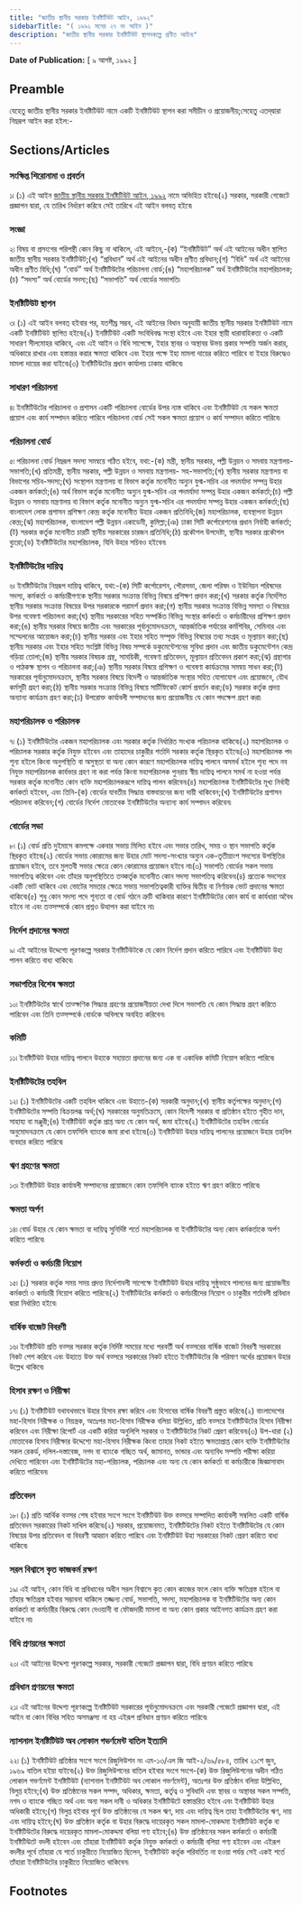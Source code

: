 ```yaml
---
title: "জাতীয় স্থানীয় সরকার ইনষ্টিটিউট আইন, ১৯৯২"
sidebarTitle: "( ১৯৯২ সনের ২৭ নং আইন )"
description: "জাতীয় স্থানীয় সরকার ইনষ্টিটিউট স্থাপনকল্পে প্রণীত আইন৷"
---
```


**Date of Publication:** [ ৯ আগষ্ট, ১৯৯২ ]

## Preamble

যেহেতু জাতীয় স্থানীয় সরকার ইনষ্টিটিউট নামে একটি ইনষ্টিটিউট স্থাপন করা সমীচীন ও প্রয়োজনীয়;সেহেতু এতদ্‌দ্বারা নিম্নরূপ আইন করা হইল:-

## Sections/Articles

### সংক্ষিপ্ত শিরোনামা ও প্রবর্তন

১৷ (১) এই আইন [জাতীয় স্থানীয় সরকার ইনষ্টিটিউট আইন, ১৯৯২](/act-767.html "জাতীয় স্থানীয় সরকার ইনষ্টিটিউট আইন, ১৯৯২") নামে অভিহিত হইবে৷(২) সরকার, সরকারী গেজেটে প্রজ্ঞাপন দ্বারা, যে তারিখ নির্ধারণ করিবে সেই তারিখে এই আইন বলবত্ হইবে৷

### সংজ্ঞা

২৷ বিষয় বা প্রসংগের পরিপন্থী কোন কিছু না থাকিলে, এই আইনে,-(ক) “ইনষ্টিটিউট” অর্থ এই আইনের অধীন স্থাপিত জাতীয় স্থানীয় সরকার ইনষ্টিটিউট;(খ) “প্রবিধান” অর্থ এই আইনের অধীন প্রণীত প্রবিধান;(গ) “বিধি” অর্থ এই আইনের অধীন প্রণীত বিধি;(ঘ) “বোর্ড” অর্থ ইনষ্টিটিউটের পরিচালনা বোর্ড;(ঙ) “মহাপরিচালক” অর্থ ইনষ্টিটিউটের মহাপরিচালক;(চ) “সদস্য” অর্থ বোর্ডের সদস্য;(ছ) “সভাপতি” অর্থ বোর্ডের সভাপতি৷

### ইনষ্টিটিউট স্থাপন

৩৷ (১) এই আইন বলবত্ হইবার পর, যতশীঘ্র সম্ভব, এই আইনের বিধান অনুযায়ী জাতীয় স্থানীয় সরকার ইনষ্টিটিউট নামে একটি ইনষ্টিটিউট স্থাপিত হইবে৷(২) ইনষ্টিটিউট একটি সংবিধিবদ্ধ সংস্থা হইবে এবং ইহার স্থায়ী ধারাবাহিকতা ও একটি সাধারণ সীলমোহর থাকিবে, এবং এই আইন ও বিধি সাপেক্ষে, ইহার স্থাবর ও অস্থাবর উভয় প্রকার সম্পত্তি অর্জন করার, অধিকারে রাখার এবং হস্তান্তর করার ক্ষমতা থাকিবে এবং ইহার পক্ষে ইহা মামলা দায়ের করিতে পারিবে বা ইহার বিরুদ্ধেও মামলা দায়ের করা যাইবে৷(৩) ইনষ্টিটিউটের প্রধান কার্যালয় ঢাকায় থাকিবে৷

### সাধারণ পরিচালনা

৪৷ ইনষ্টিটিউটের পরিচালনা ও প্রশাসন একটি পরিচালনা বোর্ডের উপর ন্যস্ত থাকিবে এবং ইনষ্টিটিউট যে সকল ক্ষমতা প্রয়োগ এবং কার্য সম্পাদন করিতে পারিবে পরিচালনা বোর্ড সেই সকল ক্ষমতা প্রয়োগ ও কার্য সম্পাদন করিতে পারিবে৷

### পরিচালনা বোর্ড

৫৷ পরিচালনা বোর্ড নিম্নরূপ সদস্য সমন্বয়ে গঠিত হইবে, যথা:-(ক) মন্ত্রী, স্থানীয় সরকার, পল্লী উন্নয়ন ও সমবায় মন্ত্রণালয়- সভাপতি;(খ) প্রতিমন্ত্রী, স্থানীয় সরকার, পল্লী উন্নয়ন ও সমবায় মন্ত্রণালয়- সহ-সভাপতি;(গ) স্থানীয় সরকার মন্ত্রণালয় বা বিভাগের সচিব-সদস্য;(ঘ) সংস্থাপন মন্ত্রণালয় বা বিভাগ কর্তৃক মনোনীত অন্যুন যুগ্ম-সচিব এর পদমর্যাদা সম্পন্ন উহার একজন কর্মকর্তা;(ঙ) অর্থ বিভাগ কর্তৃক মনোনীত অন্যুন যুগ্ম-সচিব এর পদমর্যাদা সম্পন্ন উহার একজন কর্মকর্তা;(চ) পল্লী উন্নয়ন ও সমবায় মন্ত্রণালয় বা বিভাগ কর্তৃক মনোনীত অন্যুন যুগ্ম-সচিব এর পদমর্যাদা সম্পন্ন উহার একজন কর্মকর্তা;(ছ) বাংলাদেশ লোক প্রশাসন প্রশিক্ষণ কেন্দ্র কর্তৃক মনোনীত উহার একজন প্রতিনিধি;(জ) মহাপরিচালক, ব্যবস্থাপনা উন্নয়ন কেন্দ্র;(ঝ) মহাপরিচালক, বাংলাদেশ পল্লী উন্নয়ন একাডেমী, কুমিল্লা;(ঞ) ঢাকা সিটি কর্পোরেশনের প্রধান নির্বাহী কর্মকর্তা;(ট) সরকার কর্তৃক মনোনীত চারটি স্থানীয় সরকারের চারজন প্রতিনিধি;(ঠ) প্রকৌশল উপদেষ্টা, স্থানীয় সরকার প্রকৌশল ব্যুরো;(ড) ইনষ্টিটিউটের মহাপরিচালক, যিনি উহার সচিবও হইবেন৷

### ইনষ্টিটিউটের দায়িত্ব

৬৷ ইনষ্টিটিউটের নিম্নরূপ দায়িত্ব থাকিবে, যথা:-(ক) সিটি কর্পোরেশন, পৌরসভা, জেলা পরিষদ ও ইউনিয়ন পরিষদের সদস্য, কর্মকর্তা ও কর্মচারীগণকে স্থানীয় সরকার সংক্রান্ত বিভিন্ন বিষয়ে প্রশিক্ষণ প্রদান করা;(খ) সরকার কর্তৃক নির্দেশিত স্থানীয় সরকার সংক্রান্ত বিষয়ের উপর সরকারকে পরামর্শ প্রদান করা;(গ) স্থানীয় সরকার সংক্রান্ত বিভিন্ন সমস্যা ও বিষয়ের উপর গবেষণা পরিচালনা করা;(ঘ) স্থানীয় সরকারের সহিত সম্পর্কিত বিভিন্ন সংস্থার কর্মকর্তা ও কর্মচারীদের প্রশিক্ষণ প্রদান করা;(ঙ) স্থানীয় সরকার বিষয়ে জাতীয় এবং সরকারের পূর্বানুমোদনক্রমে, আন্তর্জাতিক পর্যায়ের কর্মশিবির, সেমিনার এবং সম্মেলনের আয়োজন করা;(চ) স্থানীয় সরকার এবং ইহার সহিত সম্পৃক্ত বিভিন্ন বিষয়ের তথ্য সংগ্রহ ও মূল্যায়ন করা;(ছ) স্থানীয় সরকার এবং ইহার সহিত সংশ্লিষ্ট বিভিন্ন বিষয় সম্পর্কে ডকুমেন্টেশনের সুবিধা প্রদান এবং জাতীয় ডকুমেন্টেশন কেন্দ্র গড়িয়া তোলা;(জ) স্থানীয় সরকার বিষয়ক গ্রন্থ, সাময়িকী, গবেষণা প্রতিবেদন, মূল্যায়ন প্রতিবেদন প্রকাশ করা;(ঝ) গ্রন্থাগার ও পাঠকক্ষ স্থাপন ও পরিচালনা করা;(ঞ) স্থানীয় সরকার বিষয়ে প্রশিক্ষণ ও গবেষণা কার্যক্রমের সমন্বয় সাধন করা;(ট) সরকারের পূর্বানুমোদনক্রমে, স্থানীয় সরকার বিষয়ে বিদেশী ও আন্তর্জাতিক সংস্থার সহিত যোগাযোগ এবং প্রয়োজনে, যৌথ কর্মসূচী গ্রহণ করা;(ঠ) স্থানীয় সরকার সংক্রান্ত বিভিন্ন বিষয়ে সার্টিফিকেট কোর্স প্রবর্তন করা;(ড) সরকার কর্তৃক প্রদত্ত অন্যান্য কার্যক্রম গ্রহণ করা;(ঢ) উপরোক্ত কার্যাবলী সম্পাদনের জন্য প্রয়োজনীয় যে কোন পদক্ষেপ গ্রহণ করা৷

### মহাপরিচালক ও পরিচালক

৭৷ (১) ইনষ্টিটিউটের একজন মহাপরিচালক এবং সরকার কর্তৃক নির্ধারিত সংখ্যক পরিচালক থাকিবে৷(২) মহাপরিচালক ও পরিচালক সরকার কর্তৃক নিযুক্ত হইবেন এবং তাহাদের চাকুরীর শর্তাদি সরকার কর্তৃক স্থিরকৃত হইবে৷(৩) মহাপরিচালক পদ শূন্য হইলে কিংবা অনুপস্থিতি বা অসুস্থতা বা অন্য কোন কারণে মহাপরিচালক দায়িত্ব পালনে অসমর্থ হইলে শূন্য পদে নব নিযুক্ত মহাপরিচালক কার্যভার গ্রহণ না করা পর্যন্ত কিংবা মহাপরিচালক পুনরায় স্বীয় দায়িত্ব পালনে সমর্থ না হওয়া পর্যন্ত সরকার কর্তৃক মনোনীত কোন ব্যক্তি মহাপরিচালকরূপে দায়িত্ব পালন করিবেন৷(৪) মহাপরিচালক ইনষ্টিটিউটের মূখ্য নির্বাহী কর্মকর্তা হইবেন, এবং তিনি-(ক) বোর্ডের যাবতীয় সিদ্ধান্ত বাস্তবায়নের জন্য দায়ী থাকিবেন;(খ) ইনষ্টিটিউটের প্রশাসন পরিচালনা করিবেন;(গ) বোর্ডের নির্দেশ মোতাবেক ইনষ্টিটিউটের অন্যান্য কার্য সম্পাদন করিবেন৷

### বোর্ডের সভা

৮৷ (১) বোর্ড প্রতি দুইমাসে কমপক্ষে একবার সভায় মিলিত হইবে এবং সভার তারিখ, সময় ও স্থান সভাপতি কর্তৃক স্থিরকৃত হইবে৷(২) বোর্ডের সভায় কোরামের জন্য উহার মোট সদস্য-সংখ্যার অন্যুন এক-তৃতীয়াংশ সদস্যের উপস্থিতির প্রয়োজন হইবে, তবে মুলতবী সভার ক্ষেত্রে কোন কোরামের প্রয়োজন হইবে না৷(৩) সভাপতি বোর্ডের সকল সভায় সভাপতিত্ব করিবেন এবং তাঁহার অনুপস্থিতিতে তত্কর্তৃক মনোনীত কোন সদস্য সভাপতিত্ব করিবেন৷(৪) প্রত্যেক সদস্যের একটি ভোট থাকিবে এবং ভোটের সমতার ক্ষেত্রে সভায় সভাপতিত্বকারী ব্যক্তির দ্বিতীয় বা নির্ণায়ক ভোট প্রদানের ক্ষমতা থাকিবে৷(৫) শুধু কোন সদস্য পদে শূন্যতা বা বোর্ড গঠনে ত্রুটি থাকিবার কারণে ইনষ্টিটিউটের কোন কার্য বা কার্যধারা অবৈধ হইবে না এবং তত্সম্পর্কে কোন প্রশ্নও উত্থাপন করা যাইবে না৷

### নির্দেশ প্রদানের ক্ষমতা

৯৷ এই আইনের উদ্দেশ্যে পূরণকল্পে সরকার ইনষ্টিটিউটকে যে কোন নির্দেশ প্রদান করিতে পারিবে এবং ইনষ্টিটিউট উহা পালন করিতে বাধ্য থাকিবে৷

### সভাপতির বিশেষ ক্ষমতা

১০৷ ইনষ্টিটিউটের স্বার্থে তাত্ক্ষণিক সিদ্ধান্ত গ্রহণের প্রয়োজনীয়তা দেখা দিলে সভাপতি যে কোন সিদ্ধান্ত গ্রহণ করিতে পারিবেন এবং তিনি তত্সম্পর্কে বোর্ডকে অবিলম্বে অবহিত করিবেন৷

### কমিটি

১১৷ ইনষ্টিটিউট উহার দায়িত্ব পালনে উহাকে সহায়তা প্রদানের জন্য এক বা একাধিক কমিটি নিয়োগ করিতে পারিবে৷

### ইনষ্টিটিউটের তহবিল

১২৷ (১) ইনষ্টিটিউটের একটি তহবিল থাকিবে এবং উহাতে-(ক) সরকারী অনুদান;(খ) স্থানীয় কর্তৃপক্ষের অনুদান;(গ) ইনষ্টিটিউটের সম্পত্তি বিক্রয়লব্ধ অর্থ;(ঘ) সরকারের অনুমতিক্রমে, কোন বিদেশী সরকার বা প্রতিষ্ঠান হইতে গৃহীত দান, সাহায্য বা মঞ্জুরী;(ঙ) ইনষ্টিটিউট কর্তৃক প্রাপ্ত অন্য যে কোন অর্থ, জমা হইবে৷(২) ইনষ্টিটিউটের তহবিল বোর্ডের অনুমোদনক্রমে যে কোন তফসিলি ব্যাংকে জমা রাখা হইবে৷(৩) ইনষ্টিটিউট উহার দায়িত্ব পালনের প্রয়োজনে উহার তহবিল ব্যবহার করিতে পারিবে৷

### ঋণ গ্রহণের ক্ষমতা

১৩৷ ইনষ্টিটিউট উহার কার্যাবলী সম্পাদনের প্রয়োজনে কোন তফসিলি ব্যাংক হইতে ঋণ গ্রহণ করিতে পারিবে৷

### ক্ষমতা অর্পণ

১৪৷ বোর্ড উহার যে কোন ক্ষমতা বা দায়িত্ব সুনির্দিষ্ট শর্তে মহাপরিচালক বা ইনষ্টিটিউটের অন্য কোন কর্মকর্তাকে অর্পণ করিতে পারিবে৷

### কর্মকর্তা ও কর্মচারী নিয়োগ

১৫৷ (১) সরকার কর্তৃক সময় সময় প্রদত্ত নির্দেশাবলী সাপেক্ষে ইনষ্টিটিউট উহার দায়িত্ব সুষ্ঠুভাবে পালনের জন্য প্রয়োজনীয় কর্মকর্তা ও কর্মচারী নিয়োগ করিতে পারিবে৷(২) ইনষ্টিটিউটের কর্মকর্তা ও কর্মচারীদের নিয়োগ ও চাকুরীর শর্তাবলী প্রবিধান দ্বারা নির্ধারিত হইবে৷

### বার্ষিক বাজেট বিবরণী

১৬৷ ইনষ্টিটিউট প্রতি বত্সর সরকার কর্তৃক নির্দিষ্ট সময়ের মধ্যে পরবর্তী অর্থ বত্সরের বার্ষিক বাজেট বিবরণী সরকারের নিকট পেশ করিবে এবং উহাতে উক্ত অর্থ বত্সরে সরকারের নিকট হইতে ইনষ্টিটিউটের কি পরিমাণ অর্থের প্রয়োজন উহার উল্লেখ থাকিবে৷

### হিসাব রক্ষণ ও নিরীক্ষা

১৭৷ (১) ইনষ্টিটিউট যথাযথভাবে উহার হিসাব রক্ষা করিবে এবং হিসাবের বার্ষিক বিবরণী প্রস্তুত করিবে৷(২) বাংলাদেশের মহা-হিসাব নিরীক্ষক ও নিয়ন্ত্রক, অতঃপর মহা-হিসাব নিরীক্ষক বলিয়া উল্লিখিত, প্রতি বত্সরে ইনষ্টিটিউটের হিসাব নিরীক্ষা করিবেন এবং নিরীক্ষা রিপোর্ট এর একটি করিয়া অনুলিপি সরকার ও ইনষ্টিটিউটের নিকট প্রেরণ করিবেন৷(৩) উপ-ধারা (২) মোতাবেক হিসাব নিরীক্ষার উদ্দেশ্যে মহা-হিসাব নিরীক্ষক কিংবা তাহার নিকট হইতে ক্ষমতাপ্রাপ্ত কোন ব্যক্তি ইনষ্টিটিউটের সকল রেকর্ড, দলিল-দস্তাবেজ, নগদ বা ব্যাংকে গচ্ছিত অর্থ, জামানত, ভান্ডার এবং অন্যবিধ সম্পত্তি পরীক্ষা করিয়া দেখিতে পারিবেন এবং ইনষ্টিটিউটের মহা-পরিচালক, পরিচালক এবং অন্য যে কোন কর্মকর্তা বা কর্মচারীকে জিজ্ঞাসাবাদ করিতে পারিবেন৷

### প্রতিবেদন

১৮৷ (১) প্রতি আর্থিক বত্সর শেষ হইবার সংগে সংগে ইনষ্টিটিউট উক্ত বত্সরে সম্পাদিত কার্যাবলী সম্বলিত একটি বার্ষিক প্রতিবেদন সরকারের নিকট দাখিল করিবে৷(২) সরকার, প্রয়োজনমত, ইনষ্টিটিউটের নিকট হইতে ইনষ্টিটিউটের যে কোন বিষয়ের উপর প্রতিবেদন বা বিবরণী আহ্বান করিতে পারিবে এবং ইনষ্টিটিউট উহা সরকারের নিকট প্রেরণ করিতে বাধ্য থাকিবে৷

### সরল বিশ্বাসে কৃত কাজকর্ম রক্ষণ

১৯৷ এই আইন, কোন বিধি বা প্রবিধানের অধীন সরল বিশ্বাসে কৃত কোন কাজের ফলে কোন ব্যক্তি ক্ষতিগ্রস্ত হইলে বা তাঁহার ক্ষতিগ্রস্ত হইবার সম্ভাবনা থাকিলে তজ্জন্য বোর্ড, সভাপতি, সদস্য, মহাপরিচালক বা ইনষ্টিটিউটের অন্য কোন কর্মকর্তা বা কর্মচারীর বিরুদ্ধে কোন দেওয়ানী বা ফৌজদারী মামলা বা অন্য কোন প্রকার আইনগত কার্যক্রম গ্রহণ করা যাইবে না৷

### বিধি প্রণয়নের ক্ষমতা

২০৷ এই আইনের উদ্দেশ্য পূরণকল্পে সরকার, সরকারী গেজেটে প্রজ্ঞাপন দ্বারা, বিধি প্রণয়ন করিতে পারিবে৷

### প্রবিধান প্রণয়নের ক্ষমতা

২১৷ এই আইনের উদ্দেশ্য পূরণকল্পে ইনষ্টিটিউট সরকারের পূর্বানুমোদনক্রমে এবং সরকারী গেজেটে প্রজ্ঞাপন দ্বারা, এই আইন বা কোন বিধির সহিত অসমঞ্জস্য না হয় এইরূপ প্রবিধান প্রণয়ন করিতে পারিবে৷

### ন্যাশনাল ইনষ্টিটিউট অব লোকাল গভর্ণমেন্ট বাতিল ইত্যাদি

২২৷ (১) ইনষ্টিটিউট প্রতিষ্ঠার সংগে সংগে রিজুলিউশন নং এম-১৩/এল জি আই-২/৬৯/৫৮৪, তারিখ ২১শে জুন, ১৯৬৯ বাতিল হইয়া যাইবে৷(২) উক্ত রিজুলিউশনের বাতিল হইবার সংগে সংগে-(ক) উক্ত রিজুলিউশনের অধীন গঠিত লোকাল গভর্ণমেন্ট ইনষ্টিটিউট (ন্যাশনাল ইনষ্টিটিউট অব লোকাল গভর্ণমেন্ট), অতঃপর উক্ত প্রতিষ্ঠান বলিয়া উল্লিখিত, বিলুপ্ত হইবে;(খ) উক্ত প্রতিষ্ঠানের সকল সম্পদ, অধিকার, ক্ষমতা, কর্তৃত্ব ও সুবিধাদি এবং স্থাবর ও অস্থাবর সকল সম্পত্তি, নগদ ও ব্যাংকে গচ্ছিত অর্থ এবং অন্য সকল দাবী ও অধিকার ইনষ্টিটিউটে হস্তান্তরিত হইবে এবং ইনষ্টিটিউট উহার অধিকারী হইবে;(গ) বিলুপ্ত হইবার পূর্বে উক্ত প্রতিষ্ঠানের যে সকল ঋণ, দায় এবং দায়িত্ব ছিল তাহা ইনষ্টিটিউটের ঋণ, দায় এবং দায়িত্ব হইবে;(ঘ) উক্ত প্রতিষ্ঠান কর্তৃক বা উহার বিরুদ্ধে দায়েরকৃত সকল মামলা-মোকদ্দমা ইনষ্টিটিউট কর্তৃক বা ইনষ্টিটিউটের বিরুদ্ধে দায়েরকৃত মামলা-মোকদ্দমা বলিয়া গণ্য হইবে;(ঙ) উক্ত প্রতিষ্ঠানের সকল কর্মকর্তা ও কর্মচারী ইনষ্টিটিউটে বদলী হইবেন এবং তাঁহারা ইনষ্টিটিউট কর্তৃক নিযুক্ত কর্মকর্তা ও কর্মচারী বলিয়া গণ্য হইবেন এবং এইরূপ বদলীর পূর্বে তাঁহারা যে শর্তে চাকুরীতে নিয়োজিত ছিলেন, ইনষ্টিটিউট কর্তৃক পরিবর্তিত না হওয়া পর্যন্ত সেই একই শর্তে তাঁহারা ইনষ্টিটিউটের চাকুরীতে নিয়োজিত থাকিবেন৷

## Footnotes
